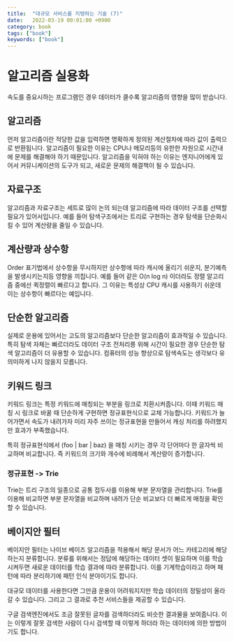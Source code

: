 ```yaml
---
title:  "대규모 서비스를 지탱하는 기술 (7)"
date:   2022-03-19 00:01:00 +0900
category: book
tags: ["book"]
keywords: ["book"]
---
```


# 알고리즘 실용화
속도를 중요시하는 프로그램인 경우 데이터가 클수록 알고리즘의 영향을 많이 받습니다.

## 알고리즘
먼저 알고리즘이란 적당한 값을 입력하면 명확하게 정의된 계산절차에 따라 값이 출력으로 반환됩니다.
알고리즘이 필요한 이유는 CPU나 메모리등의 유한한 자원으로 시간내에 문제를 해결해야 하기 때문입니다.
알고리즘을 익혀야 하는 이유는 엔지니어에게 있어서 커뮤니케이션의 도구가 되고, 새로운 문제의 해결책이 될 수 있습니다.

## 자료구조
알고리즘과 자료구조는 세트로 많이 논의 되는데 알고리즘에 따라 데이터 구조를 선택할 필요가 있어서입니다.
예를 들어 탐색구조에서는 트리로 구현하는 경우 탐색을 단순화시킬 수 있어 계산량을 줄일 수 있습니다.

## 계산량과 상수항
Order 표기법에서 상수항을 무시하지만 상수항에 따라 캐시에 올리기 쉬운지, 분기예측을 발생시키는지등 영향을 끼칩니다.
예를 들어 같은 O(n log n) 이더라도 정렬 알고리즘 중에선 퀵정렬이 빠르다고 합니다.
그 이유는 특성상 CPU 캐시를 사용하기 쉬운데 이는 상수항이 빠르다는 예입니다.

## 단순한 알고리즘
실제로 운용에 있어서는 고도의 알고리즘보다 단순한 알고리즘이 효과적일 수 있습니다.
특히 탐색 자체는 빠르더라도 데이터 구조 전처리릉 위해 시간이 필요한 경우 단순한 탐색 알고리즘이 더 유용할 수 있습니다.
컴퓨터의 성능 향상으로 탐색속도는 생각보다 유의미하게 나지 않을지 모릅니다.

## 키워드 링크
키워드 링크는 특정 키워드에 매칭되는 부분을 링크로 치환시켜줍니다.
이때 키워드 매칭 시 링크로 바꿀 때 단순하게 구현하면 정규표현식으로 교체 가능합니다.
키워드가 늘어가면서 속도가 내려가자 미리 자주 쓰이는 정규표현을 만들어서 캐싱 처리를 하려했지만 효과가 부족했습니다.

특히 정규표현식에서 (foo | bar | baz) 을 매칭 시키는 경우 각 단어마다 한 글자씩 비교하며 비교합니다.
즉 키워드의 크기와 개수에 비례해서 계산량이 증가합니다.

### 정규표현 -> Trie

Trie는 트리 구조의 일종으로 공통 접두사를 이용해 부분 문자열을 관리합니다.
Trie를 이용해 비교하면 부분 문자열을 비교하며 내려가 단순 비교보다 더 빠르게 매칭을 확인할 수 있습니다.

## 베이지안 필터
베이지안 필터는 나이브 베이즈 알고리즘을 적용해서 해당 문서가 어느 카테고리에 해당하는지 분류합니다.
분류를 위해서는 정답에 해당하는 데이터 셋이 필요하며 이를 학습시켜두면 새로운 데이터를 학습 결과에 따라 분류합니다.
이를 기계학습이라고 하며 패턴에 따라 분리하기에 패턴 인식 분야이기도 합니다.

대규모 데이터를 사용한다면 그만큼 운용이 어려워지지만 학습 데이터의 정밀성이 올라갈 수 있습니다.
그리고 그 결과로 추천 서비스들을 제공할 수 있습니다.

구글 검색엔진에서도 조금 잘못된 글자를 검색하더라도 비슷한 결과물을 보여줍니다.
이는 이렇게 잘못 검색한 사람이 다시 검색할 때 이렇게 하더라 하는 데이터에 의한 방법이기도 합니다.


